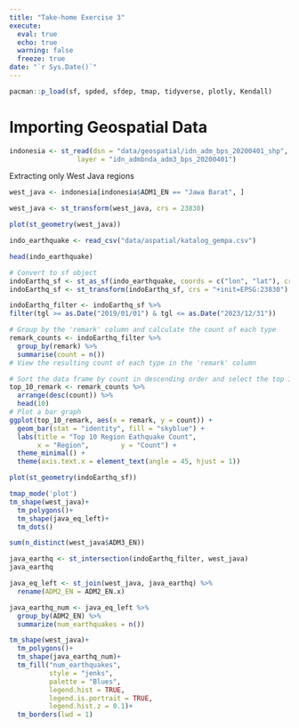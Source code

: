 ```yaml
---
title: "Take-home Exercise 3"
execute: 
  eval: true
  echo: true
  warning: false
  freeze: true
date: "`r Sys.Date()`"
---
```


```r
pacman::p_load(sf, spded, sfdep, tmap, tidyverse, plotly, Kendall)
```

# Importing Geospatial Data

```r
indonesia <- st_read(dsn = "data/geospatial/idn_adm_bps_20200401_shp", 
                 layer = "idn_admbnda_adm3_bps_20200401")
```

Extracting only West Java regions

```r
west_java <- indonesia[indonesia$ADM1_EN == "Jawa Barat", ]
```

```r
west_java <- st_transform(west_java, crs = 23830)
```

```r
plot(st_geometry(west_java))
```

```r
indo_earthquake <- read_csv("data/aspatial/katalog_gempa.csv")
```

```r
head(indo_earthquake)
```

```r
# Convert to sf object 
indoEarthq_sf <- st_as_sf(indo_earthquake, coords = c("lon", "lat"), crs = "+proj=longlat +datum=WGS84")  # Transform the geometry to EPSG:23830 
indoEarthq_sf <- st_transform(indoEarthq_sf, crs = "+init=EPSG:23830")
```

```r
indoEarthq_filter <- indoEarthq_sf %>%                 
filter(tgl >= as.Date("2019/01/01") & tgl <= as.Date("2023/12/31"))
```

```r
# Group by the 'remark' column and calculate the count of each type
remark_counts <- indoEarthq_filter %>%   
  group_by(remark) %>%   
  summarise(count = n())  
# View the resulting count of each type in the 'remark' column 
```

```r
# Sort the data frame by count in descending order and select the top 10 rows 
top_10_remark <- remark_counts %>%   
  arrange(desc(count)) %>%   
  head(10)  
# Plot a bar graph 
ggplot(top_10_remark, aes(x = remark, y = count)) +   
  geom_bar(stat = "identity", fill = "skyblue") +   
  labs(title = "Top 10 Region Eathquake Count",        
       x = "Region",        y = "Count") +   
  theme_minimal() +   
  theme(axis.text.x = element_text(angle = 45, hjust = 1))
```




```r
plot(st_geometry(indoEarthq_sf))
```

```r
tmap_mode('plot')
tm_shape(west_java)+
  tm_polygons()+
  tm_shape(java_eq_left)+
  tm_dots()
```

```r
sum(n_distinct(west_java$ADM3_EN))
```

```r
java_earthq <- st_intersection(indoEarthq_filter, west_java)
java_earthq
```

```r
java_eq_left <- st_join(west_java, java_earthq) %>%
  rename(ADM2_EN = ADM2_EN.x)
```

```r
java_earthq_num <- java_eq_left %>%
  group_by(ADM2_EN) %>%
  summarize(num_earthquakes = n())
```

```r
tm_shape(west_java)+
  tm_polygons()+
  tm_shape(java_earthq_num)+
  tm_fill("num_earthquakes", 
          style = "jenks", 
          palette = "Blues", 
          legend.hist = TRUE, 
          legend.is.portrait = TRUE,
          legend.hist.z = 0.1)+
  tm_borders(lwd = 1)
```

